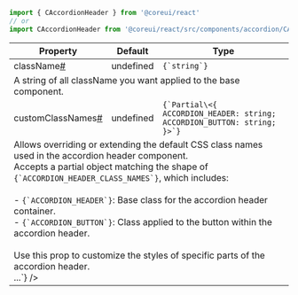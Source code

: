 
```jsx
import { CAccordionHeader } from '@coreui/react'
// or
import CAccordionHeader from '@coreui/react/src/components/accordion/CAccordionHeader'
```

<div className="table-responsive table-api border rounded mb-3">
  <table className="table">
    <thead>
      <tr>
        <th>Property</th>
        <th>Default</th>
        <th>Type</th>
      </tr>
    </thead>
    <tbody>
      <tr id="caccordionheader-className">
        <td className="text-primary fw-semibold">className<a href="#caccordionheader-className" aria-label="CAccordionHeader className permalink" className="anchor-link after">#</a></td>
        <td>undefined</td>
        <td><code>{`string`}</code></td>
      </tr>
      <tr>
        <td colSpan="3">A string of all className you want applied to the base component.</td>
      </tr>
      <tr id="caccordionheader-customClassNames">
        <td className="text-primary fw-semibold">customClassNames<a href="#caccordionheader-customClassNames" aria-label="CAccordionHeader customClassNames permalink" className="anchor-link after">#</a></td>
        <td>undefined</td>
        <td><code>{`Partial\<{ ACCORDION_HEADER: string; ACCORDION_BUTTON: string; }>`}</code></td>
      </tr>
      <tr>
        <td colSpan="3">Allows overriding or extending the default CSS class names used in the accordion header component.<br/>Accepts a partial object matching the shape of <code>{`ACCORDION_HEADER_CLASS_NAMES`}</code>, which includes:<br/><br/>- <code>{`ACCORDION_HEADER`}</code>: Base class for the accordion header container.<br/>- <code>{`ACCORDION_BUTTON`}</code>: Class applied to the button within the accordion header.<br/><br/>Use this prop to customize the styles of specific parts of the accordion header.<br /><JSXDocs code={`const customClasses = {
  ACCORDION_HEADER: 'custom-header-class',
  ACCORDION_BUTTON: 'custom-button-class',
}
<CAccordionHeader customClassNames={customClasses}>...</CAccordionHeader>`} /></td>
      </tr>
    </tbody>
  </table>
</div>
